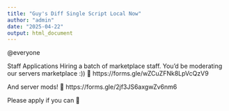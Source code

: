 ```yaml
---
title: "Guy's Diff Single Script Local Now"
author: "admin"
date: "2025-04-22"
output: html_document
---
```


@everyone

Staff Applications
Hiring a batch of marketplace staff. You'd be moderating our servers marketplace :))
🔗  https://forms.gle/wZCuZFNk8LpVcQzV9

And server mods!
🔗 https://forms.gle/2jf3JS6axgwZv6nm6

Please apply if you can 🙏 
